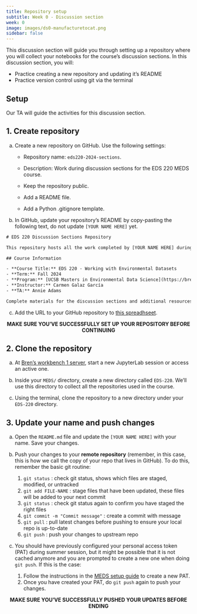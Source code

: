 ```yaml
---
title: Repository setup
subtitle: Week 0 - Discussion section 
week: 0
image: images/ds0-manufacturetocat.png
sidebar: false
---
```



This discussion section will guide you through setting up a repository where you will collect your notebooks for the course's discussion sections. In this discussion section, you will:

- Practice creating a new repository and updating it's README
- Practice version control using git via the terminal

## Setup

:::{.callout-tip appearance="minimal"}
Our TA will guide the activities for this discussion section.
:::

## 1. Create repository

a. Create a new repository on GitHub. Use the following settings:

    - Repository name: `eds220-2024-sections`.

    - Description: Work during discussion sections for the EDS 220 MEDS course.

    -  Keep the repository public.

    - Add a README file.

    - Add a Python .gitignore template.

b. In GitHub, update your repository's README by copy-pasting the following text, do not update `[YOUR NAME HERE]` yet.

```default
# EDS 220 Discussion Sections Repository

This repository hosts all the work completed by [YOUR NAME HERE] during the discussion sections of EDS 220 - *Working with Environmental Datasets*.

## Course Information

- **Course Title:** EDS 220 - Working with Environmental Datasets
- **Term:** Fall 2024
- **Program:** [UCSB Masters in Environmental Data Science](https://bren.ucsb.edu/masters-programs/master-environmental-data-science)
- **Instructor:** Carmen Galaz García
- **TA:** Annie Adams 

Complete materials for the discussion sections and additional resources can be found on the [course website](https://meds-eds-220.github.io/MEDS-eds-220-course/discussion-sections/discussion-sections-listing.html).
```
c. Add the URL to your GitHub repository to [this spreadhseet](https://docs.google.com/spreadsheets/d/1cofQPVLxNmJ4mwfH03WudDhR3ex3zLGG8_-ek8jl2lM/edit?usp=sharing).

<p style="text-align: center;">
**MAKE SURE YOU'VE SUCCESSFULLY SET UP YOUR REPOSITORY BEFORE CONTINUING**
</p>

## 2. Clone the repository

a. At [Bren's workbench 1 server](https://workbench-1.bren.ucsb.edu/), start a new JupyterLab session or access an active one.

b. Inside your `MEDS/` directory, create a new directory called `EDS-220`. We'll use this directory to collect all the repositories used in the course.

c. Using the terminal, clone the repository to a new directory under your `EDS-220` directory.

## 3. Update your name and push changes

a. Open the `README.md` file and update the `[YOUR NAME HERE]` with your name. Save your changes.

b. Push your changes to your **remote repository** (remember, in this case, this is how we call the copy of your repo that lives in GitHub). 
To do this, remember the basic git routine:
    1. `git status` : check git status, shows which files are staged, modified, or untracked
    2. `git add FILE-NAME` : stage files that have been updated, these files will be added to your next commit
    3. `git status` : check git status again to confirm you have staged the right files
    4. `git commit -m "Commit message"` : create a commit with message 
    5. `git pull` : pull latest changes before pushing to ensure your local repo is up-to-date
    6. `git push` : push your changes to upstream repo

c. You should have previously configured your personal access token (PAT) during summer session, but it might be possible that it is not cached anymore and you are prompted to create a new one when doing `git push`. If this is the case:
    1. Follow the instructions in the [MEDS setup guide](https://ucsb-meds.github.io/MEDS-installation-guide/#GitHub-PAT) to create a new PAT. 
    2. Once you have created your PAT, do `git push` again to push your changes. 

<p style="text-align: center;">
**MAKE SURE YOU'VE SUCCESSFULLY PUSHED YOUR UPDATES BEFORE ENDING**
</p>

<!--
Talk about setting a PAT.

3. If you are prompted for your credentials and need to set up a new Personal Access Token (PAT) follow [steps 13-18 in this guide](https://docs.google.com/document/d/1Pk6_rUDdFjdGg-YVo9Cl8ET3iDsYahyaP0VMRD4UHUk/edit?usp=sharing/) to set it up.
-->